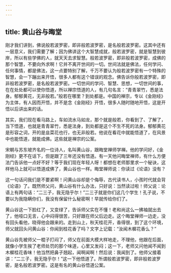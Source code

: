 ```yaml
---
---
---
```

title: 黄山谷与晦堂
---




刚才我们讲到，佛说般若波罗密，即非般若波罗密，是名般若波罗密。这其中还有一层意义，我们需要了解；因为佛讲这个大智慧成就，般若波罗密，就是智慧到彼岸，所以有些学佛的人，就天天去求智慧。般若波罗密，即非般若波罗密，成佛的那个智慧，不要向外求啊！它并不离开世间的一切。世间法就是佛法，任何学问、任何事情，都是佛法，这一点要特别了解，千万不要认为般若波罗密有一个特殊的智慧，会一下蹦出来开悟，很多人都有这个错误的观念。佛告诉你般若波罗密，即非般若波罗密，是名般若波罗密。一切世间的学问、智慧、思想，一切世间的事，在在处处都可以使你悟道，所以禅宗悟道的人，有几句名言：“青青翠竹，悉是法身。郁郁黄花，无非般若。”般若在哪里？到处都是。中国的禅宗，专以《金刚经》为主体，有人因而开悟，并不是念《金刚经》开悟，很多人随时随地开悟，这是开悟以后讲出来的话。

其实，我们现在看马路上，车如流水马如龙，那个就是般若，你看到了、了解了，当下悟道，也就是青青翠竹，悉是法身，到处都是这个不生不死的法身。郁郁黄花是形容之词，开的是韭菜花也行，也无非般若。他说在看花中就能悟道了，在风景中也能悟道，就能成佛。这些就是禅宗的公案。

宋朝与苏东坡齐名的一位诗人，名叫黄山谷，跟晦堂禅师学禅。他的学问好，《金刚经》更不在话下，但是跟了三年还没有悟道。有一天他问晦堂禅师，有什么方便法门告诉他一点好不好？等于我们现在年轻人呀！都想在老师那里求一个秘诀，这样他马上就可以悟道成佛了，黄山谷也一样。晦堂禅师说：你读过《论语》没有？

这一句话问我们是不要紧啊！问黄山谷却是个侮辱，古代读书人，小孩时代就会背《论语》了。既然师父问，黄山谷有什么办法，只好说：当然读过啦！师父说：论语上有两句话：“二三子，我无隐乎尔！”二三子就是你们这几个学生！孔子说，不要以为我隐瞒你们，我没有保留什么秘密啊！早就传给你们了。

黄山谷这一下脸红了，又变绿了，告诉师父实在不懂！老和尚这么一拂袖就出去了，他哑口无言，心中闷得很苦，只好跟在师父后边走。这个晦堂禅师一边走，没有回头看他，晓得他会跟来的。走到山上，秋天桂花开，香得很，到了这个环境，师父就回头问黄山谷：你闻到桂花香了吗？文字上记载：“汝闻木樨花香么？”

黄山谷先被师父一棍子打闷了，师父在前面大模大样地走，不理他，他跟在后面，就像小学生挨了老师处罚的那个味道，心里又发闷；这一下，老师又问他闻不闻到木樨桂花香味！他当然把鼻子翘起，闻啊闻啊！然后说：我闻到了。他师父接着讲：“二三子，我无隐乎尔！”这一下他悟道了。所谓般若波罗密，即非般若波罗密，是名般若波罗密。这是有名的黄山谷悟道公案。